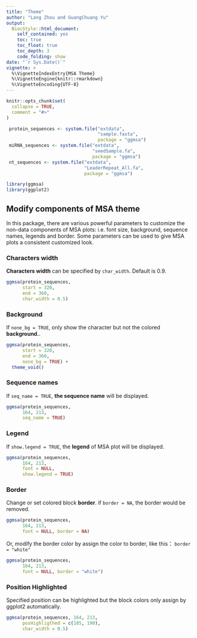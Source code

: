 ```yaml
---
title: "Theme"
author: "Lang Zhou and GuangChuang Yu"
output:
  BiocStyle::html_document:
    self_contained: yes
    toc: true
    toc_float: true
    toc_depth: 3
    code_folding: show
date: "`r Sys.Date()`"
vignette: >
  %\VignetteIndexEntry{MSA Theme}
  %\VignetteEngine{knitr::rmarkdown}
  %\VignetteEncoding{UTF-8}
---
```


```r
knitr::opts_chunk$set(
  collapse = TRUE,
  comment = "#>"
)

 protein_sequences <- system.file("extdata", 
                                  "sample.fasta", 
                                  package = "ggmsa")
 miRNA_sequences <- system.file("extdata", 
                                "seedSample.fa", 
                                package = "ggmsa")
 nt_sequences <- system.file("extdata", 
                             "LeaderRepeat_All.fa", 
                             package = "ggmsa")

library(ggmsa)
library(ggplot2)
```

##  Modify components of MSA theme

In this package, there are various powerful parameters to 
customize the non-data components of MSA plots: 
i.e. font size, background, sequence names, legends and
border. Some parameters can be used to give MSA plots a
consistent customized look.   

###  Characters width

**Characters width** can be specified 
by `char_width`. Default is 0.9.

```r
ggmsa(protein_sequences, 
      start = 320, 
      end = 360,
      char_width = 0.5)
```

###  Background 

If `none_bg = TRUE`, only show the
character but not the colored **background.**.

```r
ggmsa(protein_sequences, 
      start = 320, 
      end = 360, 
      none_bg = TRUE) + 
  theme_void()
```

###  Sequence names

 If `seq_name = TRUE`, **the sequence name** will be displayed. 
 
```r
ggmsa(protein_sequences, 
      164, 213, 
      seq_name = TRUE)
```

### Legend

If `show.legend = TRUE`, the **legend** of 
MSA plot will be displayed.  
```r
ggmsa(protein_sequences, 
      164, 213, 
      font = NULL, 
      show.legend = TRUE)
```

### Border

Change or set colored block **border**.
if `border = NA`, the border would be removed.

```r
ggmsa(protein_sequences, 
      164, 213, 
      font = NULL, border = NA)
```

Or, modify the border color by assign 
the color to border, like this： `border = "white"`
```r
ggmsa(protein_sequences,
      164, 213, 
      font = NULL, border = "white")
```

### Position Highlighted

Specified position can be highlighted 
but the block colors only assign by ggplot2 automatically. 


```r
ggmsa(protein_sequences, 164, 213, 
      posHighligthed = c(185, 190), 
      char_width = 0.5)
```



